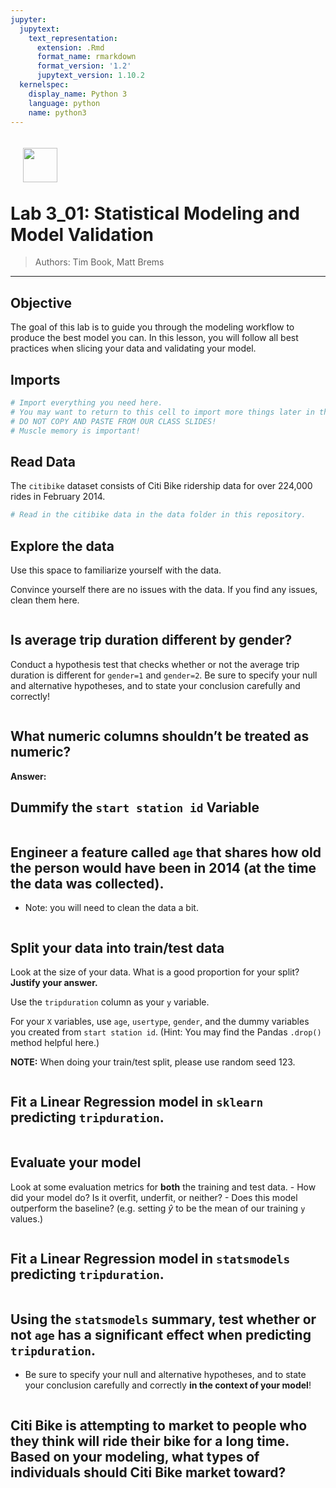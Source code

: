 ```yaml
---
jupyter:
  jupytext:
    text_representation:
      extension: .Rmd
      format_name: rmarkdown
      format_version: '1.2'
      jupytext_version: 1.10.2
  kernelspec:
    display_name: Python 3
    language: python
    name: python3
---
```


<img src="https://maltem.com/wp-content/uploads/2020/04/LOGO_MALTEM.png" style="float: left; margin: 20px; height: 55px">

<br>
<br>
<br>
<br>

# Lab 3_01: Statistical Modeling and Model Validation

> Authors: Tim Book, Matt Brems

---


## Objective
The goal of this lab is to guide you through the modeling workflow to produce the best model you can. In this lesson, you will follow all best practices when slicing your data and validating your model. 


## Imports

```python
# Import everything you need here.
# You may want to return to this cell to import more things later in the lab.
# DO NOT COPY AND PASTE FROM OUR CLASS SLIDES!
# Muscle memory is important!


```

## Read Data
The `citibike` dataset consists of Citi Bike ridership data for over 224,000 rides in February 2014.

```python
# Read in the citibike data in the data folder in this repository.

```

## Explore the data
Use this space to familiarize yourself with the data.

Convince yourself there are no issues with the data. If you find any issues, clean them here.

```python

```

## Is average trip duration different by gender?

Conduct a hypothesis test that checks whether or not the average trip duration is different for `gender=1` and `gender=2`. Be sure to specify your null and alternative hypotheses, and to state your conclusion carefully and correctly!

```python

```

## What numeric columns shouldn't be treated as numeric?


**Answer:**


## Dummify the `start station id` Variable

```python

```

## Engineer a feature called `age` that shares how old the person would have been in 2014 (at the time the data was collected).

- Note: you will need to clean the data a bit.

```python

```

## Split your data into train/test data

Look at the size of your data. What is a good proportion for your split? **Justify your answer.**

Use the `tripduration` column as your `y` variable.

For your `X` variables, use `age`, `usertype`, `gender`, and the dummy variables you created from `start station id`. (Hint: You may find the Pandas `.drop()` method helpful here.)

**NOTE:** When doing your train/test split, please use random seed 123.

```python

```

## Fit a Linear Regression model in `sklearn` predicting `tripduration`.

```python

```

## Evaluate your model
Look at some evaluation metrics for **both** the training and test data. 
- How did your model do? Is it overfit, underfit, or neither?
- Does this model outperform the baseline? (e.g. setting $\hat{y}$ to be the mean of our training `y` values.)

```python

```

## Fit a Linear Regression model in `statsmodels` predicting `tripduration`.

```python

```

## Using the `statsmodels` summary, test whether or not `age` has a significant effect when predicting `tripduration`.
- Be sure to specify your null and alternative hypotheses, and to state your conclusion carefully and correctly **in the context of your model**!

```python

```

## Citi Bike is attempting to market to people who they think will ride their bike for a long time. Based on your modeling, what types of individuals should Citi Bike market toward?

```python

```
